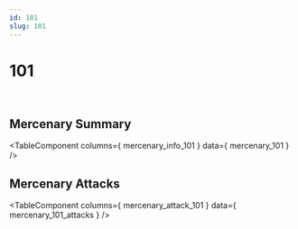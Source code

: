 ```yaml
---
id: 101
slug: 101
---
```



# 101

<div style = {{ display: "flex" }}>
    <Image img={require('@site/static/img/mercenaries/illust/thum_char_view_n_101.jpg')}/>
    <Image img={require('@site/static/img/mercenaries/illust/thum_char_view_o_101.jpg')}/>
</div>

## Mercenary Summary

<TableComponent
  columns={ mercenary_info_101 }
  data={ mercenary_101 }
/>

## Mercenary Attacks

<TableComponent
  columns={ mercenary_attack_101 }
  data={ mercenary_101_attacks }
/>